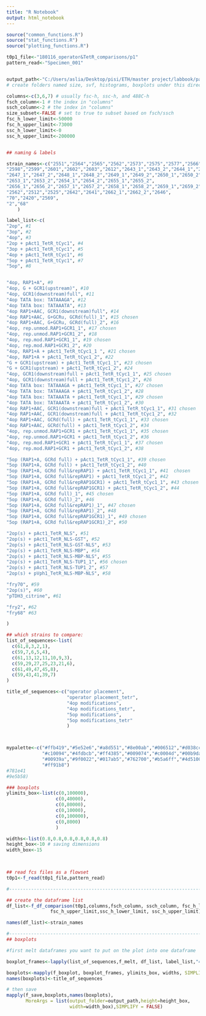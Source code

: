---
title: "R Notebook"
output: html_notebook
---

```{r read flowSets}

source("common_functions.R")
source("stat_functions.R")
source("plotting_functions.R")

t0p1_file<-"180116_operator&TetR_comparisons/p1"
pattern_read<-"Specimen_001"


output_path<-"C:/Users/aslia/Desktop/pisi/ETH/master project/labbook/paper/figures/4-5operator"
# create folders named size, svf, histograms, boxplots under this directory. 

columns<-c(3,6,7) # usually fsc-h, ssc-h, and 488C-h
fsch_column<-1 # the index in "columns"
ssch_column<-2 # the index in "columns"
size_subset<-FALSE # set to true to subset based on fsch/ssch
fsc_h_lower_limit<-50000
fsc_h_upper_limit<-73000
ssc_h_lower_limit<-0
ssc_h_upper_limit<-200000


## naming & labels

strain_names<-c("2551","2564","2565","2562","2573","2575","2577","2566",	
"2598","2599","2601","2602","2603","2612","2643_1","2643_2","2644_1","2644_2","2645_1","2645_2",
"2647_1","2647_2","2648_1","2648_2","2649_1","2649_2","2650_1","2650_2","2651_1","2651_2","2652_1","2652_2",
"2653_1","2653_2","2654_1","2654_2","2655_1","2655_2",						
"2656_1","2656_2","2657_1","2657_2","2658_1","2658_2","2659_1","2659_2","2660_1","2660_2","2661_1","2661_2",
"2562","2512","2525","2642","2641","2662_1","2662_2","2646",				
"70","2420","2569",									
"2","68"										
	)

label_list<-c(
"2op", #1 
"3op", #2
"4op", #3 
"2op + pAct1_TetR_tCyc1", #4 
"3op + pAct1_TetR_tCyc1", #5
"4op + pAct1_TetR_tCyc1", #6
"5op + pAct1_TetR_tCyc1", #7
"5op", #8


"4op, RAP1+A", #9 
"4op, G + GCR1(upstream)", #10
"4op, GCR1(downstream)full", #11
"4op TATA box: TATAAAGA", #12
"4op TATA box: TATAAATA", #13
"4op RAP1+AAC, GCR1(downstream)full", #14
"4op RAP1+AAC, G+GCRu, GCRd(full)_1", #15 chosen
"4op RAP1+AAC, G+GCRu, GCRd(full)_2", #16 
"4op, rep.unmod.RAP1+GCR1_1", #17 chosen
"4op, rep.unmod.RAP1+GCR1_2", #18 
"4op, rep.mod.RAP1+GCR1_1", #19 chosen
"4op, rep.mod.RAP1+GCR1_2", #20
"4op, RAP1+A + pAct1_TetR_tCyc1_1 ", #21 chosen
"4op, RAP1+A + pAct1_TetR_tCyc1_2", #22
"G + GCR1(upstream) + pAct1_TetR_tCyc1_1", #23 chosen
"G + GCR1(upstream) + pAct1_TetR_tCyc1_2", #24
"4op, GCR1(downstream)full + pAct1_TetR_tCyc1_1", #25 chosen
"4op, GCR1(downstream)full + pAct1_TetR_tCyc1_2", #26
"4op TATA box: TATAAAGA + pAct1_TetR_tCyc1_1", #27 chosen
"4op TATA box: TATAAAGA + pAct1_TetR_tCyc1_2", #28
"4op TATA box: TATAAATA + pAct1_TetR_tCyc1_1", #29 chosen
"4op TATA box: TATAAATA + pAct1_TetR_tCyc1_2", #30
"4op RAP1+AAC, GCR1(downstream)full + pAct1_TetR_tCyc1_1", #31 chosen
"4op RAP1+AAC, GCR1(downstream)full + pAct1_TetR_tCyc1_2", #32
"4op RAP1+AAC, GCRd(full) + pAct1_TetR_tCyc1_1", #33 chosen
"4op RAP1+AAC, GCRd(full) + pAct1_TetR_tCyc1_2", #34
"4op, rep.unmod.RAP1+GCR1 + pAct1_TetR_tCyc1_1", #35 chosen  
"4op, rep.unmod.RAP1+GCR1 + pAct1_TetR_tCyc1_2", #36 
"4op, rep.mod.RAP1+GCR1 + pAct1_TetR_tCyc1_1", #37 chosen
"4op, rep.mod.RAP1+GCR1 + pAct1_TetR_tCyc1_2", #38

"5op (RAP1+A, GCRd full) + pAct1_TetR_tCyc1_1", #39 chosen 
"5op (RAP1+A, GCRd full) + pAct1_TetR_tCyc1_2", #40
"5op (RAP1+A, GCRd full&repRAP1) + pAct1_TetR_tCyc1_1", #41  chosen
"5op (RAP1+A, GCRd full&repRAP1) + pAct1_TetR_tCyc1_2", #42
"5op (RAP1+A, GCRd full&repRAP1GCR1) + pAct1_TetR_tCyc1_1", #43 chosen 
"5op (RAP1+A, GCRd full&repRAP1GCR1) + pAct1_TetR_tCyc1_2", #44
"5op (RAP1+A, GCRd full)_1", #45 chosen
"5op (RAP1+A, GCRd full)_2", #46 
"5op (RAP1+A, GCRd full&repRAP1)_1", #47 chosen
"5op (RAP1+A, GCRd full&repRAP1)_2", #48
"5op (RAP1+A, GCRd full&repRAP1GCR1)_1", #49 chosen
"5op (RAP1+A, GCRd full&repRAP1GCR1)_2", #50

"2op(s) + pAct1_TetR_NLS", #51
"2op(s) + pAct1_TetR_NLS-GST", #52
"2op(s) + pAct1_TetR_NLS-GST-NLS", #53
"2op(s) + pAct1_TetR_NLS-MBP", #54
"2op(s) + pAct1_TetR_NLS-MBP-NLS", #55
"2op(s) + pAct1_TetR_NLS-TUP1_1", #56 chosen
"2op(s) + pAct1_TetR_NLS-TUP1_2", #57
"2op(s) + pVph1_TetR_NLS-MBP-NLS", #58

"fry70", #59
"2op(s)", #60
"pTDH3_citrine", #61

"fry2", #62
"fry68" #63

)

## which strains to compare:
list_of_sequences<-list(
  c(61,8,3,2,1),
  c(59,7,6,5,4),
  c(61,13,12,11,10,9,3),
  c(59,29,27,25,23,21,6),
  c(61,49,47,45,8),
  c(59,43,41,39,7)
)

title_of_sequences<-c("operator placement",
                      "operator placement_tetr",
                      "4op modifications",
                      "4op modifications_tetr",
                      "5op modifications",
                      "5op modifications_tetr"
                      )



mypalette<-c("#ffb419","#5e52e6","#a8d551","#8e00ab","#006512","#d038cc","#917f00","#ff6fe4","#144c21",
             "#c10094","#4fdbcb","#ff4385","#009074","#c0004d","#00b9da","#b54700","#006dcb","#ff6a61",
             "#00939a","#9f0022","#017ab5","#762700","#b5a6ff","#4d5100","#f599ff","#d6c688","#582b80",
             "#ff91b8")
#781e41
#9e5b58)

### boxplots
ylimits_box<-list(c(0,100000),
                  c(0,40000),
                  c(0,80000),
                  c(0,10000),
                  c(0,100000),
                  c(0,8000)
                  )

widths<-list(0.8,0.8,0.8,0.8,0.8,0.8)
height_box<-10 # saving dimensions
width_box<-15

 
```

```{r}


## read fcs files as a flowset
t0p1<-f_read(t0p1_file,pattern_read)

#-----------------------------------------------------------------------------------------------

## create the dataframe list
df_list<-f_df_comparison(t0p1,columns,fsch_column, ssch_column, fsc_h_lower_limit,
                fsc_h_upper_limit,ssc_h_lower_limit, ssc_h_upper_limit)

names(df_list)<-strain_names

#-----------------------------------------------------------------------------------------------
## boxplots

#first melt dataframes you want to put on the plot into one dataframe

boxplot_frames<-lapply(list_of_sequences,f_melt, df_list, label_list,"488 [C]-H" )

boxplots<-mapply(f_boxplot, boxplot_frames, ylimits_box, widths, SIMPLIFY = FALSE) # create boxplots
names(boxplots)<-title_of_sequences

# then save
mapply(f_save,boxplots,names(boxplots),
       MoreArgs = list(output_folder=output_path,height=height_box,
                       width=width_box),SIMPLIFY = FALSE)
```

